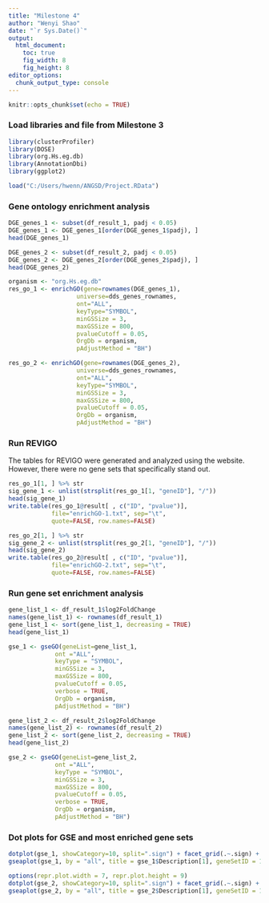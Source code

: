 ```yaml
---
title: "Milestone 4"
author: "Wenyi Shao"
date: "`r Sys.Date()`"
output: 
  html_document: 
    toc: true
    fig_width: 8
    fig_height: 8
editor_options: 
  chunk_output_type: console
---
```


```r
knitr::opts_chunk$set(echo = TRUE)
```

### Load libraries and file from Milestone 3
```r
library(clusterProfiler)
library(DOSE)
library(org.Hs.eg.db)
library(AnnotationDbi)
library(ggplot2)
```

```r
load("C:/Users/hwenn/ANGSD/Project.RData")
```

### Gene ontology enrichment analysis
```r
DGE_genes_1 <- subset(df_result_1, padj < 0.05)
DGE_genes_1 <- DGE_genes_1[order(DGE_genes_1$padj), ]
head(DGE_genes_1)

DGE_genes_2 <- subset(df_result_2, padj < 0.05)
DGE_genes_2 <- DGE_genes_2[order(DGE_genes_2$padj), ]
head(DGE_genes_2)

organism <- "org.Hs.eg.db"
res_go_1 <- enrichGO(gene=rownames(DGE_genes_1),
                   universe=dds_genes_rownames,
                   ont="ALL",
                   keyType="SYMBOL",
                   minGSSize = 3,
                   maxGSSize = 800,
                   pvalueCutoff = 0.05,
                   OrgDb = organism,
                   pAdjustMethod = "BH")

res_go_2 <- enrichGO(gene=rownames(DGE_genes_2),
                   universe=dds_genes_rownames,
                   ont="ALL",
                   keyType="SYMBOL",
                   minGSSize = 3,
                   maxGSSize = 800,
                   pvalueCutoff = 0.05,
                   OrgDb = organism,
                   pAdjustMethod = "BH")
```

### Run REVIGO
The tables for REVIGO were generated and analyzed using the website. However, there were no gene sets that specifically stand out.
```r
res_go_1[1, ] %>% str
sig_gene_1 <- unlist(strsplit(res_go_1[1, "geneID"], "/"))
head(sig_gene_1)
write.table(res_go_1@result[ , c("ID", "pvalue")],
            file="enrichGO-1.txt", sep="\t",
            quote=FALSE, row.names=FALSE)

res_go_2[1, ] %>% str
sig_gene_2 <- unlist(strsplit(res_go_2[1, "geneID"], "/"))
head(sig_gene_2)
write.table(res_go_2@result[ , c("ID", "pvalue")],
            file="enrichGO-2.txt", sep="\t",
            quote=FALSE, row.names=FALSE)
```

### Run gene set enrichment analysis
```r
gene_list_1 <- df_result_1$log2FoldChange
names(gene_list_1) <- rownames(df_result_1)
gene_list_1 <- sort(gene_list_1, decreasing = TRUE)
head(gene_list_1)

gse_1 <- gseGO(geneList=gene_list_1,
             ont ="ALL",
             keyType = "SYMBOL",
             minGSSize = 3,
             maxGSSize = 800,
             pvalueCutoff = 0.05,
             verbose = TRUE,
             OrgDb = organism,
             pAdjustMethod = "BH")

gene_list_2 <- df_result_2$log2FoldChange
names(gene_list_2) <- rownames(df_result_2)
gene_list_2 <- sort(gene_list_2, decreasing = TRUE)
head(gene_list_2)

gse_2 <- gseGO(geneList=gene_list_2,
             ont ="ALL",
             keyType = "SYMBOL",
             minGSSize = 3,
             maxGSSize = 800,
             pvalueCutoff = 0.05,
             verbose = TRUE,
             OrgDb = organism,
             pAdjustMethod = "BH")
```

### Dot plots for GSE and most enriched gene sets
```r
dotplot(gse_1, showCategory=10, split=".sign") + facet_grid(.~.sign) + theme(axis.text.y = element_text(size = 10), text = element_text(size = 14))
gseaplot(gse_1, by = "all", title = gse_1$Description[1], geneSetID = 1)

options(repr.plot.width = 7, repr.plot.height = 9)
dotplot(gse_2, showCategory=10, split=".sign") + facet_grid(.~.sign) + theme(axis.text.y = element_text(size = 10), text = element_text(size = 12))
gseaplot(gse_2, by = "all", title = gse_2$Description[1], geneSetID = 1)
```